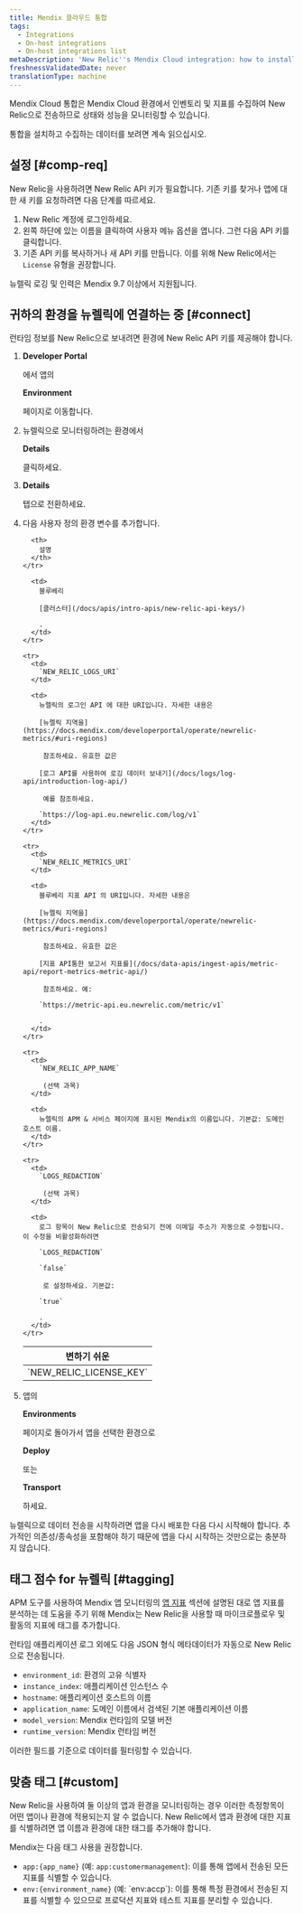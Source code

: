 ```yaml
---
title: Mendix 클라우드 통합
tags:
  - Integrations
  - On-host integrations
  - On-host integrations list
metaDescription: 'New Relic''s Mendix Cloud integration: how to install it and configure it, and what data it reports.'
freshnessValidatedDate: never
translationType: machine
---
```


Mendix Cloud 통합은 Mendix Cloud 환경에서 인벤토리 및 지표를 수집하여 New Relic으로 전송하므로 상태와 성능을 모니터링할 수 있습니다.

통합을 설치하고 수집하는 데이터를 보려면 계속 읽으십시오.

## 설정 [#comp-req]

New Relic을 사용하려면 New Relic API 키가 필요합니다. 기존 키를 찾거나 앱에 대한 새 키를 요청하려면 다음 단계를 따르세요.

1. New Relic 계정에 로그인하세요.
2. 왼쪽 하단에 있는 이름을 클릭하여 사용자 메뉴 옵션을 엽니다. 그런 다음 API 키를 클릭합니다.
3. 기존 API 키를 복사하거나 새 API 키를 만듭니다. 이를 위해 New Relic에서는 `License` 유형을 권장합니다.

<Callout variant="important">
  뉴렐릭 로깅 및 인력은 Mendix 9.7 이상에서 지원됩니다.
</Callout>

## 귀하의 환경을 뉴렐릭에 연결하는 중 [#connect]

런타임 정보를 New Relic으로 보내려면 환경에 New Relic API 키를 제공해야 합니다.

1. <DoNotTranslate>**Developer Portal**</DoNotTranslate>

   에서 앱의

   <DoNotTranslate>**Environment**</DoNotTranslate>

   페이지로 이동합니다.

2. 뉴렐릭으로 모니터링하려는 환경에서

   <DoNotTranslate>**Details**</DoNotTranslate>

   클릭하세요.

3. <DoNotTranslate>**Details**</DoNotTranslate>

   탭으로 전환하세요.

4. 다음 사용자 정의 환경 변수를 추가합니다.

   <table>
     <thead>
       <tr>
         <th>
           변하기 쉬운
         </th>

         <th>
           설명
         </th>
       </tr>
     </thead>

     <tbody>
       <tr>
         <td>
           `NEW_RELIC_LICENSE_KEY`
         </td>

         <td>
           블루베리 

           [클러스터](/docs/apis/intro-apis/new-relic-api-keys/)

           .
         </td>
       </tr>

       <tr>
         <td>
           `NEW_RELIC_LOGS_URI`
         </td>

         <td>
           뉴렐릭의 로그인 API 에 대한 URI입니다. 자세한 내용은 

           [뉴렐릭 지역을](https://docs.mendix.com/developerportal/operate/newrelic-metrics/#uri-regions)

            참조하세요. 유효한 값은 

           [로그 API를 사용하여 로깅 데이터 보내기](/docs/logs/log-api/introduction-log-api/)

            예를 참조하세요. 

           `https://log-api.eu.newrelic.com/log/v1`
         </td>
       </tr>

       <tr>
         <td>
           `NEW_RELIC_METRICS_URI`
         </td>

         <td>
           블루베리 지표 API 의 URI입니다. 자세한 내용은 

           [뉴렐릭 지역을](https://docs.mendix.com/developerportal/operate/newrelic-metrics/#uri-regions)

            참조하세요. 유효한 값은 

           [지표 API통한 보고서 지표를](/docs/data-apis/ingest-apis/metric-api/report-metrics-metric-api/)

            참조하세요. 예: 

           `https://metric-api.eu.newrelic.com/metric/v1`

           .
         </td>
       </tr>

       <tr>
         <td>
           `NEW_RELIC_APP_NAME`

            (선택 과목)
         </td>

         <td>
           뉴렐릭의 APM & 서비스 페이지에 표시된 Mendix의 이름입니다. 기본값: 도메인 호스트 이름.
         </td>
       </tr>

       <tr>
         <td>
           `LOGS_REDACTION`

            (선택 과목)
         </td>

         <td>
           로그 항목이 New Relic으로 전송되기 전에 이메일 주소가 자동으로 수정됩니다. 이 수정을 비활성화하려면 

           `LOGS_REDACTION`

           `false`

            로 설정하세요. 기본값: 

           `true`

           .
         </td>
       </tr>
     </tbody>
   </table>

5. 앱의

   <DoNotTranslate>**Environments**</DoNotTranslate>

   페이지로 돌아가서 앱을 선택한 환경으로

   <DoNotTranslate>**Deploy**</DoNotTranslate>

   또는

   <DoNotTranslate>**Transport**</DoNotTranslate>

   하세요.

<Callout variant="important">
  뉴렐릭으로 데이터 전송을 시작하려면 앱을 다시 배포한 다음 다시 시작해야 합니다. 추가적인 의존성/종속성을 포함해야 하기 때문에 앱을 다시 시작하는 것만으로는 충분하지 않습니다.
</Callout>

## 태그 점수 for 뉴렐릭 [#tagging]

APM 도구를 사용하여 Mendix 앱 모니터링의 [앱 지표](https://docs.mendix.com/developerportal/operate/monitoring-with-apm/#app-metrics) 섹션에 설명된 대로 앱 지표를 분석하는 데 도움을 주기 위해 Mendix는 New Relic을 사용할 때 마이크로플로우 및 활동의 지표에 태그를 추가합니다.

런타임 애플리케이션 로그 외에도 다음 JSON 형식 메타데이터가 자동으로 New Relic으로 전송됩니다.

* `environment_id`: 환경의 고유 식별자
* `instance_index`: 애플리케이션 인스턴스 수
* `hostname`: 애플리케이션 호스트의 이름
* `application_name`: 도메인 이름에서 검색된 기본 애플리케이션 이름
* `model_version`: Mendix 런타임의 모델 버전
* `runtime_version`: Mendix 런타임 버전

이러한 필드를 기준으로 데이터를 필터링할 수 있습니다.

## 맞춤 태그 [#custom]

New Relic을 사용하여 둘 이상의 앱과 환경을 모니터링하는 경우 이러한 측정항목이 어떤 앱이나 환경에 적용되는지 알 수 없습니다. New Relic에서 앱과 환경에 대한 지표를 식별하려면 앱 이름과 환경에 대한 태그를 추가해야 합니다.

Mendix는 다음 태그 사용을 권장합니다.

* `app:{app_name}` (예: `app:customermanagement`): 이를 통해 앱에서 전송된 모든 지표를 식별할 수 있습니다.
* `env:{environment_name}` (예: \`env:accp\`): 이를 통해 특정 환경에서 전송된 지표를 식별할 수 있으므로 프로덕션 지표와 테스트 지표를 분리할 수 있습니다.